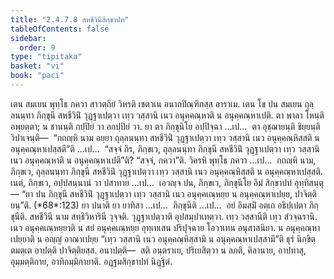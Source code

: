 ```yaml
---
title: "2.4.7.8 สหชีวินีสิกฺขาปท"
tableOfContents: false
sidebar:
  order: 9
type: "tipitaka"
basket: "vi"
book: "paci"
---
```



<DynamicBreadcrumb />

<Division number="1107" book="paci">

<Paragraph number="3269" book="paci">
เตน สมเยน พุทฺโธ ภควา สาวตฺถิยํ วิหรติ เชตวเน อนาถปิณฺฑิกสฺส อาราเม. เตน โข ปน สมเยน ถุลฺลนนฺทา ภิกฺขุนี สหชีวินิํ วุฏฺฐาเปตฺวา เทฺว วสฺสานิ เนว อนุคฺคณฺหาติ น อนุคฺคณฺหาเปติ. ตา พาลา โหนฺติ อพฺยตฺตา; น ชานนฺติ กปฺปิยํ วา อกปฺปิยํ วา.
</Paragraph>

<Paragraph number="3270" book="paci">
ยา ตา ภิกฺขุนิโย อปฺปิจฺฉา …เป…  ตา อุชฺฌายนฺติ ขิยฺยนฺติ วิปาเจนฺติ—  “กถญฺหิ นาม อยฺยา ถุลฺลนนฺทา สหชีวินิํ วุฏฺฐาเปตฺวา เทฺว วสฺสานิ เนว อนุคฺคณฺหิสฺสติ น อนุคฺคณฺหาเปสฺสตี”ติ …เป…  “สจฺจํ กิร, ภิกฺขเว, ถุลฺลนนฺทา ภิกฺขุนี สหชีวินิํ วุฏฺฐาเปตฺวา เทฺว วสฺสานิ เนว อนุคฺคณฺหาติ น อนุคฺคณฺหาเปตี”ติ? “สจฺจํ, ภควา”ติ. วิครหิ พุทฺโธ ภควา …เป…  กถญฺหิ นาม, ภิกฺขเว, ถุลฺลนนฺทา ภิกฺขุนี สหชีวินิํ วุฏฺฐาเปตฺวา เทฺว วสฺสานิ เนว อนุคฺคณฺหิสฺสติ น อนุคฺคณฺหาเปสฺสติ. เนตํ, ภิกฺขเว, อปฺปสนฺนานํ วา ปสาทาย …เป…  เอวญฺจ ปน, ภิกฺขเว, ภิกฺขุนิโย อิมํ สิกฺขาปทํ อุทฺทิสนฺตุ—
</Paragraph>

</Division>
<Division number="1108" book="paci">

<Paragraph number="3271" book="paci">
<Emphasis>“ยา ปน ภิกฺขุนี สหชีวินิํ วุฏฺฐาเปตฺวา เทฺว วสฺสานิ เนว อนุคฺคเณฺหยฺย น อนุคฺคณฺหาเปยฺย, ปาจิตฺติยนฺ”</Emphasis>ติ. (*68*:<Emphasis>123</Emphasis>)
</Paragraph>

</Division>
<Division number="1109" book="paci">

<Paragraph number="3272" book="paci">
<Emphasis>ยา ปนา</Emphasis>ติ ยา ยาทิสา …เป…  <Emphasis>ภิกฺขุนี</Emphasis>ติ …เป…  อยํ อิมสฺมิํ อตฺเถ อธิปฺเปตา ภิกฺขุนีติ.
</Paragraph>

<Paragraph number="3273" book="paci">
<Emphasis>สหชีวินี</Emphasis> นาม สทฺธิวิหารินี วุจฺจติ. <Emphasis>วุฏฺฐาเปตฺวา</Emphasis>ติ อุปสมฺปาเทตฺวา. <Emphasis>เทฺว วสฺสานี</Emphasis>ติ เทฺว สํวจฺฉรานิ.
</Paragraph>

<Paragraph number="3274" book="paci">
<Emphasis>เนว อนุคฺคเณฺหยฺยา</Emphasis>ติ น สยํ อนุคฺคเณฺหยฺย อุทฺเทเสน ปริปุจฺฉาย โอวาเทน อนุสาสนิยา.
</Paragraph>

<Paragraph number="3275" book="paci">
<Emphasis>น อนุคฺคณฺหาเปยฺยา</Emphasis>ติ น อญฺญํ อาณาเปยฺย “เทฺว วสฺสานิ เนว อนุคฺคณฺหิสฺสามิ น อนุคฺคณฺหาเปสฺสามี”ติ ธุรํ นิกฺขิตฺตมตฺเต อาปตฺติ ปาจิตฺติยสฺส.
</Paragraph>

</Division>
<Division number="1110" book="paci">

<Paragraph number="3276" book="paci">
อนาปตฺติ—  สติ อนฺตราเย, ปริเยสิตฺวา น ลภติ, คิลานาย, อาปทาสุ, อุมฺมตฺติกาย, อาทิกมฺมิกายาติ.

</Paragraph>
</Division>

<Paragraph number="3277" type="center" book="paci">
อฏฺฐมสิกฺขาปทํ นิฏฺฐิตํ.
</Paragraph>